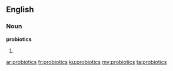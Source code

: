 ==English==

===Noun===
'''probiotics'''

# {{plural of|[[probiotic]]}}

[[ar:probiotics]]
[[fr:probiotics]]
[[ku:probiotics]]
[[my:probiotics]]
[[ta:probiotics]]